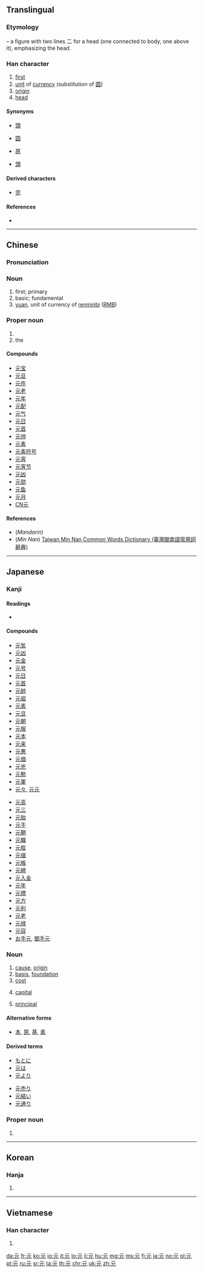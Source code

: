 {{also|示|亓}}
==Translingual==
{{stroke order}}

===Etymology===
{{Han etyl}}
{{liushu|p}} – a figure with two lines 二 for a head (one connected to body, one above it), emphasizing the head.

===Han character===
{{Han char|rn=10|rad=儿|as=02|sn=4|four=10211|canj=MMU|ids=⿱二儿}}

# [[first]]
# [[unit]] of [[currency]] (substitution of [[圆]])
# [[origin]]
# [[head]]

====Synonyms====
* {{sense|first}} [[頭]]
* {{sense|unit of currency}} [[圆]]
* {{sense|origin}} [[原]]
* {{sense|head}} [[頭]]

{{attention|mul|This should be in the Chinese section}}

====Derived characters====
* [[完]]

====References====
* {{Han ref|kx=0123.060|dkj=01340|dj=0258.030|hdz=10264.060|uh=5143}}

----

==Chinese==
{{zh-forms}}

===Pronunciation===
{{zh-pron
|m=yuán
|c=jyun4
|h=
|mn=goân
|w=
|mc=y
|oc=y
|ma=zh-yuán.ogg
|cat=n,pn}}

===Noun===
{{zh-noun}}

# first; primary
# basic; fundamental
# [[yuan]], unit of currency of [[renminbi]] ([[RMB]])

===Proper noun===
{{zh-proper noun}}

# {{surname|lang=zh}}
# the {{w|Yuan Dynasty|Yuan or Mongol dynasty}}

====Compounds====
* [[元宝]]
* [[元旦]]
* [[元件]]
* [[元老]]
* [[元年]]
* [[元配]]
* [[元气]]
* [[元日]]
* [[元首]]
* [[元帅]]
* [[元素]]
* [[元素符号]]
* [[元宵]]
* [[元宵节]]
* [[元凶]]
* [[元勋]]
* [[元鱼]]
* [[元月]]
* [[CN元]]

====References====
* (''Mandarin'') {{cite web
|url=http://www.mdbg.net/chindict/chindict.php?page=worddict&wdrst=0&wdqb=元
|title=元
|work=MDBG English to Chinese dictionary ( Based on CC-CEDICT )
|language=Mandarin/English
|accessdate=2014-02-22}}
* (''Min Nan'') [http://twblg.dict.edu.tw/holodict_new/index.html Taiwan Min Nan Common Words Dictionary (臺灣閩南語常用詞辭典)]

{{zh-cat|Beginning|Money}}

----

==Japanese==

===Kanji===
{{ja-kanji|grade=2|rs=儿02}}

====Readings====
* {{ja-readings
|goon=[[ごん]] (gon)
|kanon=[[げん]] (gen)
|toon=[[がん]] (gan)
|kun=[[もと]] (moto), [[こうべ]] (kōbe)}}

====Compounds====
{{top2}}
* [[元気]]
* [[元凶]]
* [[元金]]
* [[元号]]
* [[元日]]
* [[元首]]
* [[元帥]]
* [[元祖]]
* [[元素]]
* [[元旦]]
* [[元朝]]
* [[元服]]
* [[元本]]
* [[元来]]
* [[元悪]]
* [[元価]]
* [[元兇]]
* [[元勲]]
* [[元軍]]
* [[元々]], [[元元]]
{{mid2}}
* [[元高]]
* [[元三]]
* [[元始]]
* [[元手]]
* [[元鞘]]
* [[元職]]
* [[元栓]]
* [[元値]]
* [[元帳]]
* [[元締]]
* [[元入金]]
* [[元年]]
* [[元標]]
* [[元方]]
* [[元利]]
* [[元老]]
* [[元禄]]
* [[元寇]]
* [[お手元]], [[御手元]]
{{bottom}}

{{ja-kanjitab|もと|yomi=k}}

===Noun===
{{ja-noun|もと}}

# [[cause]], [[origin]]
# [[basis]], [[foundation]]
# [[cost]]
#: {{ja-usex|元がとれる|もと が とれる|to be able to cover the cost}}
# {{label|ja|finance|sort=もと}} [[capital]]
# [[principal]]

====Alternative forms====
* [[本]], [[原]], [[基]], [[素]]

====Derived terms====
{{der-top}}
* [[もとに]]
* [[元は]]
* [[元より]]
{{der-mid}}
* [[元売り]]
* [[元結い]]
* [[元通り]]
{{der-bottom}}

===Proper noun===
{{ja-pos|はじめ|proper}}

# {{given name|male|lang=ja|sort=はじめ}}

----

==Korean==

===Hanja===
{{ko-hanja|hangeul=원|eumhun=으뜸|rv=won|mr=wŏn}}

# {{defn|lang=ko|sort=儿02}}

----

==Vietnamese==

===Han character===
{{vi-hantu|[[nguyên]], [[nguyễn]]|rs=儿02}}

# {{defn|lang=vi|sort=儿02}}

[[da:元]]
[[fr:元]]
[[ko:元]]
[[io:元]]
[[it:元]]
[[lo:元]]
[[li:元]]
[[hu:元]]
[[mg:元]]
[[ms:元]]
[[fj:元]]
[[ja:元]]
[[no:元]]
[[pl:元]]
[[pt:元]]
[[ru:元]]
[[sr:元]]
[[ta:元]]
[[th:元]]
[[chr:元]]
[[uk:元]]
[[zh:元]]